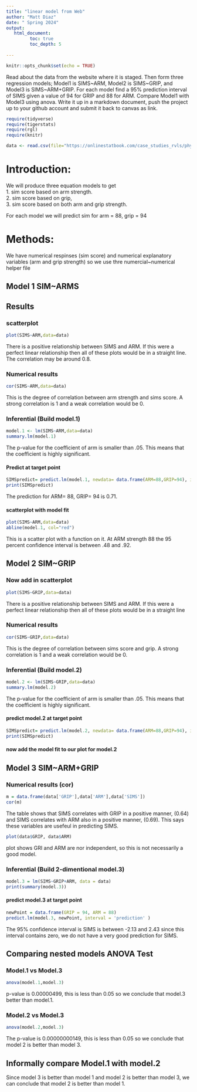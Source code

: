```yaml
---
title: "linear model from Web"
author: "Matt Diaz"
date: " Spring 2024"
output:
   html_document:
         toc: true
         toc_depth: 5
        
---
```


```r
knitr::opts_chunk$set(echo = TRUE)
```

Read about the data from the website where it is staged.  Then form three regression models; Model1 is SIMS~ARM, Model2 is SIMS~GRIP, and Model3 is SIMS~ARM+GRIP. For each model find a 95% prediction interval of SIMS given a value of 94  for GRIP and 88 for ARM. Compare Model1 with Model3 using anova. Write it up in a markdown document, push the project up to your github account and submit it back to canvas as link. 

 


```r
require(tidyverse)
require(tigerstats)
require(rgl)
require(knitr)

```

```r
data <- read.csv(file="https://onlinestatbook.com/case_studies_rvls/physical_strength/data.txt",sep="",header=TRUE)  

```
# Introduction:

We will produce three equation models to get   
1. sim score based on arm strength.   
2. sim score based on grip,    
3. sim score based on both arm and grip strength.    

For each model we will predict sim for arm = 88, grip = 94 

# Methods: 
We have numerical respinses (sim score) and numerical explanatory variables (arm and grip strength)
so we use thre numercial~numerical helper file

## Model 1 SIM~ARMS

## Results
### scatterplot

```r
plot(SIMS~ARM,data=data)
```

There is a positive relationship between SIMS and ARM. If this were a perfect linear relationship then all of these plots would be in a straight line. The correlation may be around 0.8.  

### Numerical results

```r
cor(SIMS~ARM,data=data)
```

This is the degree of correlation between arm strength and sims score. A strong correlation is 1 and a weak correlation would be 0. 

### Inferential  (Build model.1)

```r
model.1 <- lm(SIMS~ARM,data=data)
summary.lm(model.1)
```

The p-value for the coefficient of arm is smaller than .05. This means that the coefficient is highly significant.  

#### Predict at target point

```r
SIMSpredict= predict.lm(model.1, newdata= data.frame(ARM=88,GRIP=94), interval = "confidence") 
print(SIMSpredict)
```

The prediction for ARM= 88, GRIP= 94 is 0.71. 

#### scatterplot with model fit
  
```r
plot(SIMS~ARM,data=data)
abline(model.1, col="red")
```

This is a scatter plot with a function on it. At ARM strength 88 the 95 percent confidence interval is between .48 and .92. 

## Model 2 SIM~GRIP

### Now add in scatterplot

```r
plot(SIMS~GRIP,data=data)
```

There is a positive relationship between SIMS and ARM. If this were a perfect linear relationship then all of these plots would be in a straight line

### Numerical results 

```r
cor(SIMS~GRIP,data=data)
```

This is the degree of correlation between sims score and grip. A strong correlation is 1 and a weak correlation would be 0. 


### Inferential  (Build model.2)
  
```r
model.2 <- lm(SIMS~GRIP,data=data)
summary.lm(model.2)
```  

The p-value for the coefficient of arm is smaller than .05. This means that the coefficient is highly significant.  


#### predict model.2 at target point

```r
SIMSpredict= predict.lm(model.2, newdata= data.frame(ARM=88,GRIP=94), interval = "confidence") 
print(SIMSpredict)
```

#### now add the model fit to our plot for model.2
  


## Model 3 SIM~ARM+GRIP

### Numerical results (cor)

```r
m = data.frame(data['GRIP'],data['ARM'],data['SIMS'])
cor(m)
```

The table shows that SIMS correlates with GRIP in a positive manner, (0.64) and SIMS correlates with ARM also in a positive manner, (0.69). This says these variables are usefeul in predicting SIMS. 

```r
plot(data$GRIP, data$ARM)
```

plot shows GRI and ARM are nor independent, so this is not necessarily a good model.   
  
### Inferential  (Build 2-dimentional model.3)

```r
model.3 = lm(SIMS~GRIP+ARM, data = data)
print(summary(model.3))

```



#### predict model.3 at target point
  
```r
newPoint = data.frame(GRIP = 94, ARM = 88)
predict.lm(model.3, newPoint, interval = 'prediction' )
```
  
The 95% confidence interval is SIMS is between -2.13 and 2.43 since this interval contains zero, we do not have a very good prediction for SIMS.   

## Comparing nested models ANOVA Test

### Model.1 vs Model.3

```r
anova(model.1,model.3)
```

p-value is 0.00000499, this is less than 0.05 so we conclude that model.3 better than model.1. 

### Model.2 vs Model.3

```r
anova(model.2,model.3)
```

The p-value is 0.00000000149, this is less than 0.05 so we conclude that model 2 is better than model 3. 

## Informally compare Model.1 with model.2

Since model 3 is better than model 1 and model 2 is better than model 3, we can conclude that model 2 is better than model 1. 
